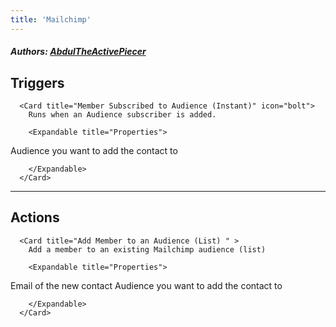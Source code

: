 ```yaml
---
title: 'Mailchimp'
---
```


##### Authors: [AbdulTheActivePiecer](https://github.com/AbdulTheActivePiecer)


## Triggers


      <Card title="Member Subscribed to Audience (Instant)" icon="bolt">
        Runs when an Audience subscriber is added.

        <Expandable title="Properties">
          
<ResponseField name="Authentication" required type="Oauth2">

</ResponseField>
            
<ResponseField name="Audience" required type="Dropdown">
Audience you want to add the contact to
</ResponseField>
              
        </Expandable>
      </Card>
  

---

## Actions


      <Card title="Add Member to an Audience (List) " >
        Add a member to an existing Mailchimp audience (list)

        <Expandable title="Properties">
          
<ResponseField name="Authentication" required type="Oauth2">

</ResponseField>
            
<ResponseField name="Email" required type="Short_text">
Email of the new contact
</ResponseField>
            
<ResponseField name="Audience" required type="Dropdown">
Audience you want to add the contact to
</ResponseField>
            
<ResponseField name="Status" required type="Static_dropdown">

</ResponseField>
              
        </Expandable>
      </Card>
  
